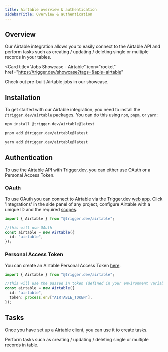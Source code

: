 ```yaml
---
title: Airtable overview & authentication
sidebarTitle: Overview & authentication
---
```


## Overview

Our Airtable integration allows you to easily connect to the Airtable API and perform tasks such as creating / updating / deleting single or multiple records in your tables.

<Card
  title="Jobs Showcase - Airtable"
  icon="rocket"
  href="https://trigger.dev/showcase?tags=&apis=airtable"
>
  Check out pre-built Airtable jobs in our showcase.
</Card>

## Installation

To get started with our Airtable integration, you need to install the `@trigger.dev/airtable` packages. You can do this using `npm`, `pnpm`, or `yarn`:

<CodeGroup>

```bash npm
npm install @trigger.dev/airtable@latest
```

```bash pnpm
pnpm add @trigger.dev/airtable@latest
```

```bash yarn
yarn add @trigger.dev/airtable@latest
```

</CodeGroup>

## Authentication

To use the Airtable API with Trigger.dev, you can either use OAuth or a Personal Access Token.

### OAuth

To use OAuth you can connect to Airtable via the Trigger.dev [web app](https://cloud.trigger.dev). Click 'Integrations' in the side panel of any project, configure Airtable with a unique ID and the required [scopes](https://airtable.com/developers/web/api/scopes).

```ts
import { Airtable } from "@trigger.dev/airtable";

//this will use OAuth
const airtable = new Airtable({
  id: "airtable",
});
```

### Personal Access Token

You can create an Airtable Personal Access Token [here](https://airtable.com/create/tokens).

```ts
import { Airtable } from "@trigger.dev/airtable";

//this will use the passed in token (defined in your environment variables)
const airtable = new Airtable({
  id: "airtable",
  token: process.env["AIRTABLE_TOKEN"],
});
```

## Tasks

Once you have set up a Airtable client, you can use it to create tasks.

<Card title="Tasks" icon="sparkles" href="/integrations/apis/airtable-tasks">
  Perform tasks such as creating / updating / deleting single or multiple records in table.
</Card>

